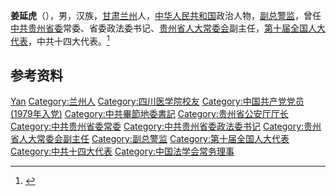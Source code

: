 '''姜延虎'''（{{bd|1946年|5月|}}），男，汉族，[[甘肃|甘肃]][[兰州|兰州]]人，[[中华人民共和国|中华人民共和国]]政治人物，[[副总警监|副总警监]]，曾任[[中共贵州省委|中共贵州省委]]常委、省委政法委书记、[[贵州省人大常委会|贵州省人大常委会]]副主任，[[第十届全国人大代表|第十届全国人大代表]]，中共十四大代表。<ref>{{Cite web|title=贵州省人大常委会副主任  姜延虎|url=http://www.gz.xinhuanet.com/ztpd/gzzw/contents/ld-jyh.htm|accessdate=2020-06-30|work=新华社贵州分社|archive-date=2020-01-01|archive-url=https://web.archive.org/web/20200101152801/http://www.gz.xinhuanet.com/ztpd/gzzw/contents/ld-jyh.htm|dead-url=no}}</ref>

== 参考资料 ==
{{reflist}}

{{中国人物小作品}}
{{Navboxes 
| title  = 姜延虎在[[中国法学会|中国法学会]]的职务
| list1  =
{{中国法学会第五届理事会}}
}}

{{Authority control}}
{{DEFAULTSORT:Jiang姜}}
[[Category:姜姓|Yan]]
[[Category:兰州人|Category:兰州人]]
[[Category:四川医学院校友|Category:四川医学院校友]]
[[Category:中国共产党党员_(1979年入党)|Category:中国共产党党员 (1979年入党)]]
[[Category:中共畢節地委書記|Category:中共畢節地委書記]]
[[Category:贵州省公安厅厅长|Category:贵州省公安厅厅长]]
[[Category:中共贵州省委常委|Category:中共贵州省委常委]]
[[Category:中共贵州省委政法委书记|Category:中共贵州省委政法委书记]]
[[Category:贵州省人大常委会副主任|Category:贵州省人大常委会副主任]]
[[Category:副总警监|Category:副总警监]]
[[Category:第十届全国人大代表|Category:第十届全国人大代表]]
[[Category:中共十四大代表|Category:中共十四大代表]]
[[Category:中国法学会常务理事|Category:中国法学会常务理事]]